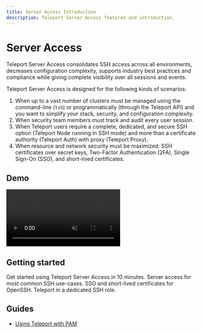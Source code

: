 ```yaml
---
title: Server Access Introduction
description: Teleport Server Access features and introduction.
---
```


# Server Access

Teleport Server Access consolidates SSH access across all environments, decreases configuration complexity, supports industry best practices and compliance while giving complete visibility over all sessions and events.

Teleport Server Access is designed for the following kinds of scenarios:

1. When up to a vast number of clusters must be managed using the command-line (`tsh`) or programmatically (through the Teleport API) and you want to simplify your stack, security, and configuration complexity.
2. When security team members must track and audit every user session. 
3. When Teleport users require a complete, dedicated, and secure SSH option (Teleport Node running in SSH mode) and more than a certificate authority (Teleport Auth) with proxy (Teleport Proxy).
4. When resource and network security must be maximized: SSH certificates over secret keys, Two-Factor Authentication (2FA), Single Sign-On (SSO), and short-lived certificates.

## Demo

<video autoplay loop muted playsinline>
  <source src="https://goteleport.com/teleport/videos/server-access/addnode.mp4" type="video/mp4"/>
  <source src="https://goteleport.com/teleport/videos/server-access/addnode.webm" type="video/webm"/>
Your browser does not support the video tag.
</video>

## Getting started

<TileSet>
  <Tile icon="server" title="Unifed Resource Catalog" href="getting-started.mdx">
    Get started using Teleport Server Access in 10 minutes. Server access for most common SSH use-cases.
  </Tile>
  <Tile icon="server" title="Session Sharing and Recording" href="guides/openssh.mdx">
    SSO and short-lived certificates for OpenSSH.
  </Tile>
  <Tile icon="server" title="SSH" href="./guides/ssh.mdx">
   Teleport in a dedicated SSH role.
  </Tile>
</TileSet>

## Guides

- [Using Teleport with PAM](./guides/ssh-pam.mdx)
